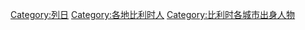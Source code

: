 [[Category:列日|Category:列日]]
[[Category:各地比利时人|Category:各地比利时人]]
[[Category:比利时各城市出身人物|Category:比利时各城市出身人物]]